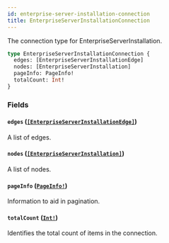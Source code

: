 ```yaml
---
id: enterprise-server-installation-connection
title: EnterpriseServerInstallationConnection
---
```


The connection type for EnterpriseServerInstallation.

```graphql
type EnterpriseServerInstallationConnection {
  edges: [EnterpriseServerInstallationEdge]
  nodes: [EnterpriseServerInstallation]
  pageInfo: PageInfo!
  totalCount: Int!
}
```

### Fields

#### `edges` ([`[EnterpriseServerInstallationEdge]`](/docs/api/objects/enterprise-server-installation-edge))

A list of edges.

#### `nodes` ([`[EnterpriseServerInstallation]`](/docs/api/objects/enterprise-server-installation))

A list of nodes.

#### `pageInfo` ([`PageInfo!`](/docs/api/objects/page-info))

Information to aid in pagination.

#### `totalCount` ([`Int!`](/docs/api/scalars/int))

Identifies the total count of items in the connection.

